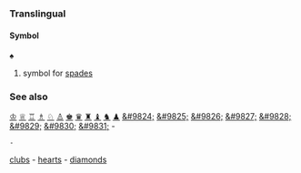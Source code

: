===Translingual===
====Symbol====
'''♠'''

# symbol for [[spades]]

===See also===
[[♔]] [[♕]] [[♖]] [[♗]] [[♘]] [[♙]] 
[[♚]] [[♛]] [[♜]] [[♝]] [[♞]] [[♟]] 
[[&#9824;]] [[&#9825;]] [[&#9826;]] [[&#9827;]]
[[&#9828;]] [[&#9829;]] [[&#9830;]] [[&#9831;]] - 
 - 
[[clubs]] -
[[hearts]] -
[[diamonds]]